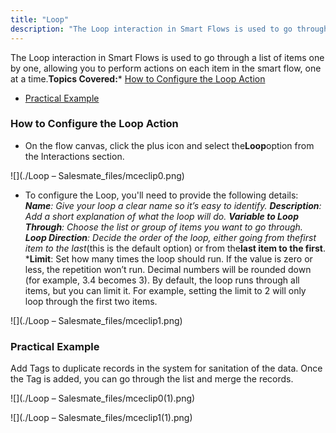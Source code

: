 ```yaml
---
title: "Loop"
description: "The Loop interaction in Smart Flows is used to go through a list of items one by one, allowing you to perform actions on each item in the smart flow,"
---
```


The Loop interaction in Smart Flows is used to go through a list of items one by one, allowing you to perform actions on each item in the smart flow, one at a time.**Topics Covered:***   [How to Configure the Loop Action](https://support.salesmate.io/hc/en-us/articles/38101389856153-Loop#h_01J8HV6SG4DADN0WA593E5V9Z3)

*   [Practical Example](https://support.salesmate.io/hc/en-us/articles/38101389856153-Loop#h_01J8PYJY2TFKG352YVWGHT6P2X)


### How to Configure the Loop Action


*   On the flow canvas, click the plus icon and select the**Loop**option from the Interactions section.

![](./Loop – Salesmate_files/mceclip0.png)


*   To configure the Loop, you'll need to provide the following details:
    ***Name**: Give your loop a clear name so it’s easy to identify.
    ***Description**: Add a short explanation of what the loop will do.
    ***Variable to Loop Through**: Choose the list or group of items you want to go through.
    ***Loop Direction**: Decide the order of the loop, either going from the**first item to the last**(this is the default option) or from the**last item to the first**.
    ***Limit**: Set how many times the loop should run. If the value is zero or less, the repetition won’t run. Decimal numbers will be rounded down (for example, 3.4 becomes 3). By default, the loop runs through all items, but you can limit it. For example, setting the limit to 2 will only loop through the first two items.

![](./Loop – Salesmate_files/mceclip1.png)


### Practical Example

Add Tags to duplicate records in the system for sanitation of the data. Once the Tag is added, you can go through the list and merge the records.

![](./Loop – Salesmate_files/mceclip0(1).png)

![](./Loop – Salesmate_files/mceclip1(1).png)
